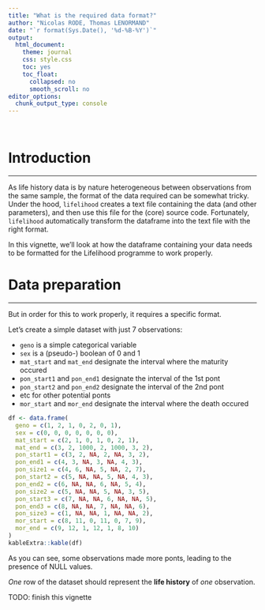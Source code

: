 ```yaml
---
title: "What is the required data format?"
author: "Nicolas RODE, Thomas LENORMAND"
date: "`r format(Sys.Date(), '%d-%B-%Y')`"
output: 
  html_document:
    theme: journal
    css: style.css
    toc: yes
    toc_float:
      collapsed: no
      smooth_scroll: no
editor_options: 
  chunk_output_type: console
---
```


<br>

# Introduction
***

As life history data is by nature heterogeneous between observations from the same sample, the format of the data required can be somewhat tricky. Under the hood, `lifelihood` creates a text file containing the data (and other parameters), and then use this file for the (core) source code. Fortunately, `lifelihood` automatically transform the dataframe into the text file with the right format.

In this vignette, we'll look at how the dataframe containing your data needs to be formatted for the Lifelihood programme to work properly.

# Data preparation
***

But in order for this to work properly, it requires a specific format.

Let's create a simple dataset with just 7 observations:

- `geno` is a simple categorical variable
- `sex` is a (pseudo-) boolean of 0 and 1
- `mat_start` and `mat_end` designate the interval where the maturity occured
- `pon_start1` and `pon_end1` designate the interval of the 1st pont
- `pon_start2` and `pon_end2` designate the interval of the 2nd pont
- etc for other potential ponts
- `mor_start` and `mor_end` designate the interval where the death occured

```r
df <- data.frame(
  geno = c(1, 2, 1, 0, 2, 0, 1),
  sex = c(0, 0, 0, 0, 0, 0, 0),
  mat_start = c(2, 1, 0, 1, 0, 2, 1),
  mat_end = c(3, 2, 1000, 2, 1000, 3, 2),
  pon_start1 = c(3, 2, NA, 2, NA, 3, 2),
  pon_end1 = c(4, 3, NA, 3, NA, 4, 3),
  pon_size1 = c(4, 6, NA, 5, NA, 2, 7),
  pon_start2 = c(5, NA, NA, 5, NA, 4, 3),
  pon_end2 = c(6, NA, NA, 6, NA, 5, 4),
  pon_size2 = c(5, NA, NA, 5, NA, 3, 5),
  pon_start3 = c(7, NA, NA, 6, NA, NA, 5),
  pon_end3 = c(8, NA, NA, 7, NA, NA, 6),
  pon_size3 = c(1, NA, NA, 1, NA, NA, 2),
  mor_start = c(8, 11, 0, 11, 0, 7, 9),
  mor_end = c(9, 12, 1, 12, 1, 8, 10)
)
kableExtra::kable(df)
```

As you can see, some observations made more ponts, leading to the presence of NULL values.

*One* row of the dataset should represent the **life history** of *one* observation.

TODO: finish this vignette